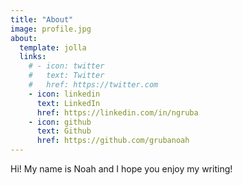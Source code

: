 ```yaml
---
title: "About"
image: profile.jpg
about:
  template: jolla
  links:
    # - icon: twitter
    #   text: Twitter
    #   href: https://twitter.com
    - icon: linkedin
      text: LinkedIn
      href: https://linkedin.com/in/ngruba
    - icon: github
      text: Github
      href: https://github.com/grubanoah
---
```


Hi! My name is Noah and I hope you enjoy my writing!
